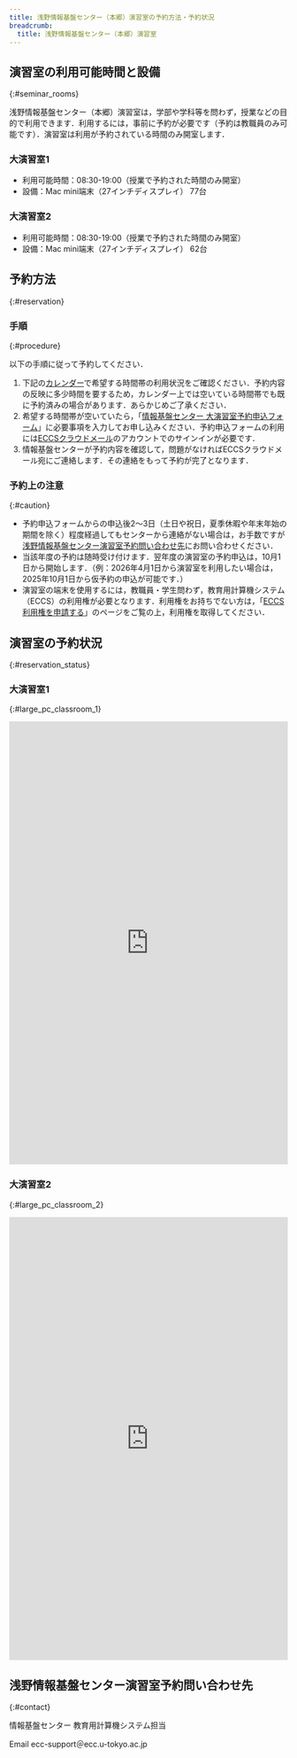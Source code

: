 ```yaml
---
title: 浅野情報基盤センター（本郷）演習室の予約方法・予約状況
breadcrumb:
  title: 浅野情報基盤センター（本郷）演習室
---
```



<WwweccEol systemName="ECCS端末"/>

## 演習室の利用可能時間と設備
{:#seminar_rooms}

浅野情報基盤センター（本郷）演習室は，学部や学科等を問わず，授業などの目的で利用できます．利用するには，事前に予約が必要です（予約は教職員のみ可能です）．演習室は利用が予約されている時間のみ開室します．

### 大演習室1

- 利用可能時間：08:30-19:00（授業で予約された時間のみ開室）
- 設備：Mac mini端末（27インチディスプレイ） 77台

### 大演習室2

- 利用可能時間：08:30-19:00（授業で予約された時間のみ開室）
- 設備：Mac mini端末（27インチディスプレイ） 62台

## 予約方法
{:#reservation}

### 手順
{:#procedure}

以下の手順に従って予約してください．

1. 下記の[カレンダー](#reservation_status)で希望する時間帯の利用状況をご確認ください．予約内容の反映に多少時間を要するため，カレンダー上では空いている時間帯でも既に予約済みの場合があります．あらかじめご了承ください．
1. 希望する時間帯が空いていたら，「[情報基盤センター 大演習室予約申込フォーム](https://goo.gl/forms/dOnUJvxJXBu1KqHu2)」に必要事項を入力してお申し込みください．予約申込フォームの利用には[ECCSクラウドメール](/google/)のアカウントでのサインインが必要です．
1. 情報基盤センターが予約内容を確認して，問題がなければECCSクラウドメール宛にご連絡します．その連絡をもって予約が完了となります．

### 予約上の注意
{:#caution}

- 予約申込フォームからの申込後2〜3日（土日や祝日，夏季休暇や年末年始の期間を除く）程度経過してもセンターから連絡がない場合は，お手数ですが[浅野情報基盤センター演習室予約問い合わせ先](#contact)にお問い合わせください．
- 当該年度の予約は随時受け付けます．翌年度の演習室の予約申込は，10月1日から開始します．（例：2026年4月1日から演習室を利用したい場合は，2025年10月1日から仮予約の申込が可能です．）
- 演習室の端末を使用するには，教職員・学生問わず，教育用計算機システム（ECCS）の利用権が必要となります．利用権をお持ちでない方は，「[ECCS利用権を申請する](/eccs/overview/right-application/)」のページをご覧の上，利用権を取得してください．

## 演習室の予約状況
{:#reservation_status}

### 大演習室1
{:#large_pc_classroom_1}

<div class="iframe-container" style="--aspect-ratio: 75%;">
    <iframe src="https://calendar.google.com/calendar/embed?src=g.ecc.u-tokyo.ac.jp_jjadeh3nth38ns4g9bjqdbjabg%40group.calendar.google.com&ctz=Asia%2FTokyo" width="100%" height="800" style="border: 0;" frameborder="0"></iframe>
</div>

### 大演習室2
{:#large_pc_classroom_2}

<div class="iframe-container" style="--aspect-ratio: 75%;">
    <iframe src="https://calendar.google.com/calendar/embed?src=g.ecc.u-tokyo.ac.jp_u7853f2vgh4sprqktmaq0q5rqc%40group.calendar.google.com&ctz=Asia%2FTokyo" width="100%" height="800" style="border: 0;" frameborder="0"></iframe>
</div>

## 浅野情報基盤センター演習室予約問い合わせ先
{:#contact}

情報基盤センター 教育用計算機システム担当

Email ecc-support＠ecc.u-tokyo.ac.jp
